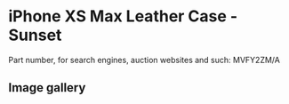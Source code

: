 
# iPhone XS Max Leather Case - Sunset

Part number, for search engines, auction websites and such: MVFY2ZM/A

## Image gallery

<div style={{ width: "768px" }}>
  <GalleryComponent
    images={[
      {
        original: "/everysource/MVFY2.png",
        thumbnail: "/everypreview/MVFY2.png",
      },
      {
        original: "/everysource/MVFY2_AV1_GOLD.png",
        thumbnail: "/everypreview/MVFY2_AV1_GOLD.png",
      },
      {
        original: "/everysource/MVFY2_AV1_SILVER.png",
        thumbnail: "/everypreview/MVFY2_AV1_SILVER.png",
      },
      {
        original: "/everysource/MVFY2_AV1_SPACE_GRAY.png",
        thumbnail: "/everypreview/MVFY2_AV1_SPACE_GRAY.png",
      },
      {
        original: "/everysource/MVFY2_AV2.png",
        thumbnail: "/everypreview/MVFY2_AV2.png",
      }
    ]}
  />
</div>